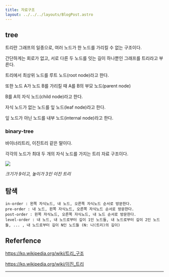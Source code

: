 ```yaml
---
title: 자료구조
layout: ../../../layouts/BlogPost.astro
---
```


## tree

트리란 그래프의 일종으로, 여러 노드가 한 노드를 가리킬 수 없는 구조이다.

간단하게는 회로가 없고, 서로 다른 두 노드를 잇는 길이 하나뿐인 그래프를 트리라고 부른다.

트리에서 최상위 노드를 루트 노드\(root node\)라고 한다.

또한 노드 A가 노드 B를 가리킬 때 A를 B의 부모 노드\(parent node\)

B를 A의 자식 노드\(child node\)라고 한다.

자식 노드가 없는 노드를 잎 노드\(leaf node\)라고 한다.

잎 노드가 아닌 노드를 내부 노드\(internal node\)라고 한다.

### binary-tree

바이너리트리, 이진트리 같은 말이다.

각각의 노드가 최대 두 개의 자식 노드를 가지는 트리 자료 구조이다.

<img src="/images/binary_tree.png"/>

_크기가 9이고, 높이가 3인 이진 트리_

## 탐색

```
in-order : 왼쪽 자식노드, 내 노드, 오른쪽 자식노드 순서로 방문한다.
pre-order : 내 노드, 왼쪽 자식노드, 오른쪽 자식노드 순서로 방문한다.
post-order : 왼쪽 자식노드, 오른쪽 자식노드, 내 노드 순서로 방문한다.
level-order : 내 노드, 내 노드로부터 깊이 1인 노드들, 내 노드로부터 깊이 2인 노드들, ... , 내 노드로부터 깊이 N인 노드들 (N: 나(트리)의 깊이)
```

## Referfence

https://ko.wikipedia.org/wiki/트리_구조

https://ko.wikipedia.org/wiki/이진_트리

---

